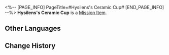 <%-- [PAGE_INFO]
PageTitle=#Hysilens's Ceramic Cup#
[END_PAGE_INFO] --%>
{{Item Infobox
|id          = 140594
|image       = Item Hysilens's Ceramic Cup.png{{subst:void|<!--$UPLOAD:<<SpriteOutput/ItemFigures/140590.png>-<Item Hysilens's Ceramic Cup.png>-<Item Icons>>-->}}
|type        = Mission Item
|invCategory = Missions
|rarity      = 3
|effect      = 
|description = An unassuming ceramic cup, plain in craftsmanship. At that wanton feast, its cold rim passed her honey brew to your lips, branding you with the sin of exile, yet bestowing a dream of clarity in return.
}}
{{Description|''"The worth of a vessel lies in what it once held, and who once held it, just as blades earn legend by battle, and heroes are remembered through sacrifice."''}}
'''Hysilens's Ceramic Cup''' is a [[Mission Item]].

==Other Languages==
{{Other Languages
|en   = Hysilens's Ceramic Cup
|zhs  = 海瑟音的陶杯
|zht  = 海瑟音的陶杯
|ja   = セイレンスの陶杯
|ko   = 히실렌스의 도자기 잔
|es   = Copa de cerámica de Hysilens
|fr   = Coupe en céramique de Hysilens
|ru   = Кубок Гисиленсы
|th   = แก้วดินเผาของ Hysilens
|vi   = Cốc Gốm Của Hysilens
|de   = Hysilens’ Keramikbecher
|id   = Cangkir Keramik Hysilens
|pt   = Taça de Cerâmica de Hysilens
}}

==Change History==
{{Change History|3.5}}